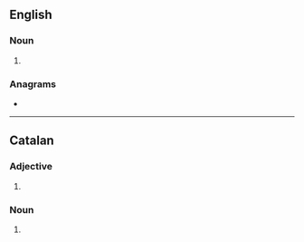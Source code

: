 ==English==

===Noun===
{{head|en|noun form}}

# {{plural of|en|coral}}

===Anagrams===
* {{anagrams|en|a=aclors|Carlos|Claros|carols|claros}}

----

==Catalan==

===Adjective===
{{head|ca|adjective form}}

# {{plural of|ca|coral}}

===Noun===
{{head|ca|noun form}}

# {{plural of|ca|coral}}